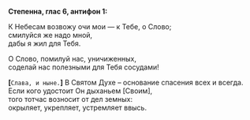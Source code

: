 **Степенна, глас 6, антифон 1:**

К Небесам возвожу очи мои — к Тебе, о Слово;  
смилуйся же надо мной,  
дабы я жил для Тебя.

О Слово, помилуй нас, уничиженных,  
соделай нас полезными для Тебя сосудами!

**[**`Слава, и ныне.`**]** В Святом Духе – основание спасения всех и всегда.  
Если кого удостоит Он дыханьем [Своим],  
того тотчас возносит от дел земных:  
окрыляет, укрепляет, устремляет ввысь.
